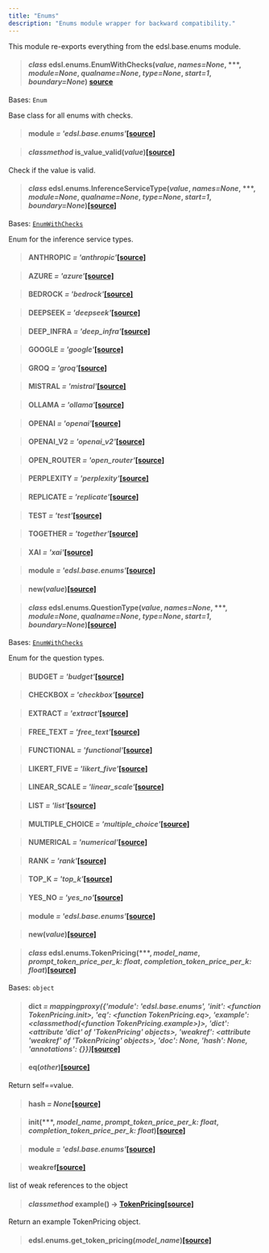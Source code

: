 ```yaml
---
title: "Enums"
description: "Enums module wrapper for backward compatibility."
---
```


This module re-exports everything from the edsl.base.enums module.

> #### *class* edsl.enums.EnumWithChecks(*value*, *names=None*, ***, *module=None*, *qualname=None*, *type=None*, *start=1*, *boundary=None*) [source](https://github.com/expectedparrot/edsl/blob/main/edsl/enums.py)

Bases: `Enum`

Base class for all enums with checks.

> #### __module__ *= 'edsl.base.enums'*[[source]](https://github.com/expectedparrot/edsl/blob/main/edsl/enums.py)

> #### *classmethod* is_value_valid(*value*)[[source]](https://github.com/expectedparrot/edsl/blob/main/edsl/enums.py)

Check if the value is valid.

> #### *class* edsl.enums.InferenceServiceType(*value*, *names=None*, ***, *module=None*, *qualname=None*, *type=None*, *start=1*, *boundary=None*)[[source]](https://github.com/expectedparrot/edsl/blob/main/edsl/enums.py)

Bases: [`EnumWithChecks`](/en/latest "edsl.base.enums.EnumWithChecks")

Enum for the inference service types.

> #### ANTHROPIC *= 'anthropic'*[[source]](https://github.com/expectedparrot/edsl/blob/main/edsl/enums.py)

> #### AZURE *= 'azure'*[[source]](https://github.com/expectedparrot/edsl/blob/main/edsl/enums.py)

> #### BEDROCK *= 'bedrock'*[[source]](https://github.com/expectedparrot/edsl/blob/main/edsl/enums.py)

> #### DEEPSEEK *= 'deepseek'*[[source]](https://github.com/expectedparrot/edsl/blob/main/edsl/enums.py)

> #### DEEP_INFRA *= 'deep_infra'*[[source]](https://github.com/expectedparrot/edsl/blob/main/edsl/enums.py)

> #### GOOGLE *= 'google'*[[source]](https://github.com/expectedparrot/edsl/blob/main/edsl/enums.py)

> #### GROQ *= 'groq'*[[source]](https://github.com/expectedparrot/edsl/blob/main/edsl/enums.py)

> #### MISTRAL *= 'mistral'*[[source]](https://github.com/expectedparrot/edsl/blob/main/edsl/enums.py)

> #### OLLAMA *= 'ollama'*[[source]](https://github.com/expectedparrot/edsl/blob/main/edsl/enums.py)

> #### OPENAI *= 'openai'*[[source]](https://github.com/expectedparrot/edsl/blob/main/edsl/enums.py)

> #### OPENAI_V2 *= 'openai_v2'*[[source]](https://github.com/expectedparrot/edsl/blob/main/edsl/enums.py)

> #### OPEN_ROUTER *= 'open_router'*[[source]](https://github.com/expectedparrot/edsl/blob/main/edsl/enums.py)

> #### PERPLEXITY *= 'perplexity'*[[source]](https://github.com/expectedparrot/edsl/blob/main/edsl/enums.py)

> #### REPLICATE *= 'replicate'*[[source]](https://github.com/expectedparrot/edsl/blob/main/edsl/enums.py)

> #### TEST *= 'test'*[[source]](https://github.com/expectedparrot/edsl/blob/main/edsl/enums.py)

> #### TOGETHER *= 'together'*[[source]](https://github.com/expectedparrot/edsl/blob/main/edsl/enums.py)

> #### XAI *= 'xai'*[[source]](https://github.com/expectedparrot/edsl/blob/main/edsl/enums.py)

> #### __module__ *= 'edsl.base.enums'*[[source]](https://github.com/expectedparrot/edsl/blob/main/edsl/enums.py)

> #### __new__(*value*)[[source]](https://github.com/expectedparrot/edsl/blob/main/edsl/enums.py)

> #### *class* edsl.enums.QuestionType(*value*, *names=None*, ***, *module=None*, *qualname=None*, *type=None*, *start=1*, *boundary=None*)[[source]](https://github.com/expectedparrot/edsl/blob/main/edsl/enums.py)

Bases: [`EnumWithChecks`](/en/latest "edsl.base.enums.EnumWithChecks")

Enum for the question types.

> #### BUDGET *= 'budget'*[[source]](https://github.com/expectedparrot/edsl/blob/main/edsl/enums.py)

> #### CHECKBOX *= 'checkbox'*[[source]](https://github.com/expectedparrot/edsl/blob/main/edsl/enums.py)

> #### EXTRACT *= 'extract'*[[source]](https://github.com/expectedparrot/edsl/blob/main/edsl/enums.py)

> #### FREE_TEXT *= 'free_text'*[[source]](https://github.com/expectedparrot/edsl/blob/main/edsl/enums.py)

> #### FUNCTIONAL *= 'functional'*[[source]](https://github.com/expectedparrot/edsl/blob/main/edsl/enums.py)

> #### LIKERT_FIVE *= 'likert_five'*[[source]](https://github.com/expectedparrot/edsl/blob/main/edsl/enums.py)

> #### LINEAR_SCALE *= 'linear_scale'*[[source]](https://github.com/expectedparrot/edsl/blob/main/edsl/enums.py)

> #### LIST *= 'list'*[[source]](https://github.com/expectedparrot/edsl/blob/main/edsl/enums.py)

> #### MULTIPLE_CHOICE *= 'multiple_choice'*[[source]](https://github.com/expectedparrot/edsl/blob/main/edsl/enums.py)

> #### NUMERICAL *= 'numerical'*[[source]](https://github.com/expectedparrot/edsl/blob/main/edsl/enums.py)

> #### RANK *= 'rank'*[[source]](https://github.com/expectedparrot/edsl/blob/main/edsl/enums.py)

> #### TOP_K *= 'top_k'*[[source]](https://github.com/expectedparrot/edsl/blob/main/edsl/enums.py)

> #### YES_NO *= 'yes_no'*[[source]](https://github.com/expectedparrot/edsl/blob/main/edsl/enums.py)

> #### __module__ *= 'edsl.base.enums'*[[source]](https://github.com/expectedparrot/edsl/blob/main/edsl/enums.py)

> #### __new__(*value*)[[source]](https://github.com/expectedparrot/edsl/blob/main/edsl/enums.py)

> #### *class* edsl.enums.TokenPricing(***, *model_name*, *prompt_token_price_per_k: float*, *completion_token_price_per_k: float*)[[source]](https://github.com/expectedparrot/edsl/blob/main/edsl/enums.py)

Bases: `object`

> #### __dict__ *= mappingproxy(\{'__module__': 'edsl.base.enums', '__init__': &lt;function TokenPricing.__init__>, '__eq__': &lt;function TokenPricing.__eq__>, 'example': &lt;classmethod(&lt;function TokenPricing.example&gt;)>, '__dict__': &lt;attribute '__dict__' of 'TokenPricing' objects>, '__weakref__': &lt;attribute '__weakref__' of 'TokenPricing' objects>, '__doc__': None, '__hash__': None, '__annotations__': {}})*[[source]](https://github.com/expectedparrot/edsl/blob/main/edsl/enums.py)

> #### __eq__(*other*)[[source]](https://github.com/expectedparrot/edsl/blob/main/edsl/enums.py)

Return self==value.

> #### __hash__ *= None*[[source]](https://github.com/expectedparrot/edsl/blob/main/edsl/enums.py)

> #### __init__(***, *model_name*, *prompt_token_price_per_k: float*, *completion_token_price_per_k: float*)[[source]](https://github.com/expectedparrot/edsl/blob/main/edsl/enums.py)

> #### __module__ *= 'edsl.base.enums'*[[source]](https://github.com/expectedparrot/edsl/blob/main/edsl/enums.py)

> #### __weakref__[[source]](https://github.com/expectedparrot/edsl/blob/main/edsl/enums.py)

list of weak references to the object

> #### *classmethod* example() → [TokenPricing](/en/latest/#edsl.enums.TokenPricing "edsl.base.enums.TokenPricing")[[source]](https://github.com/expectedparrot/edsl/blob/main/edsl/enums.py)

Return an example TokenPricing object.

> #### edsl.enums.get_token_pricing(*model_name*)[[source]](https://github.com/expectedparrot/edsl/blob/main/edsl/enums.py)

